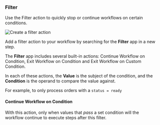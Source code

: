 
### Filter

<VideoPlayer title="Conditionally run Workflows" src="https://www.youtube.com/embed/sajgIH3dG58" />

Use the Filter action to quickly stop or continue workflows on certain conditions.

![Create a filter action](https://res.cloudinary.com/pipedreamin/image/upload/v1651603927/docs/animations/CleanShot_2022-05-03_at_13.51.17_za1skw.gif)

Add a filter action to your workflow by searching for the **Filter** app in a new step.

The **Filter** app includes several built-in actions: Continue Workflow on Condition, Exit Workflow on Condition and Exit Workflow on Custom Condition.

In each of these actions, the **Value** is the subject of the condition, and the **Condition** is the operand to compare the value against.

For example, to only process orders with a `status = ready`

#### Continue Workflow on Condition

With this action, only when values that _pass_ a set condition will the workflow continue to execute steps after this filter.
